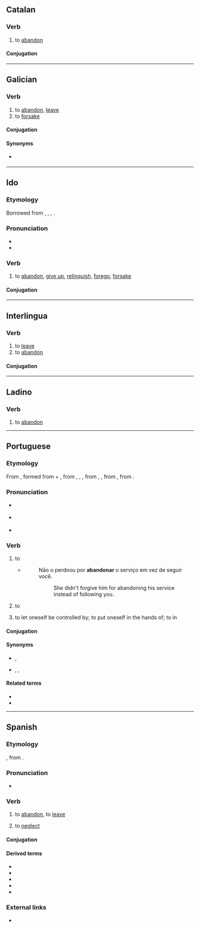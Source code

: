 ==Catalan==

===Verb===
{{ca-verb}}

# to [[abandon]]

====Conjugation====
{{ca-conj-ar|abandon}}

----

==Galician==

===Verb===
{{gl-verb|abandon|ar}}

# to [[abandon]], [[leave]]
# to [[forsake]]

====Conjugation====
{{gl-conj-ar|abandon}}

====Synonyms====
* {{sense|to leave}} {{l|gl|deixar}}

----

==Ido==

===Etymology===
Borrowed from {{bor|io|en|abandon|notext=1}}, {{bor|io|fr|abandonner|notext=1}}, {{bor|io|it|abbandonare|notext=1}}, {{bor|io|es|abandonar|notext=1}}.

===Pronunciation===
* {{IPA|/abandoˈnar/|lang=io}}
* {{hyphenation|a|ban|do|nar|lang=io}}

===Verb===
{{io-verb|abandon}}

# {{lb|io|transitive}} to [[abandon]], {{gloss|wholly}} [[give up]], {{gloss|totally}} [[relinquish]], [[forego]], [[forsake]]
#: {{ux|io|Ne '''abandonez''' tua frato!|Don't '''abandon''' your brother!|inline=yes}}

====Conjugation====
{{io-conj}}

----

==Interlingua==

===Verb===
{{ia-verb|ar}}

# to [[leave]] {{gloss|depart from}}
# to [[abandon]]

====Conjugation====
{{ia-conj|abandon|ar}}

----

==Ladino==

===Verb===
{{lad-verb|l}}

# to [[abandon]]

----

==Portuguese==

===Etymology===
{{PIE root|pt|bʰeh₂|id=speak}}
From {{etyl|fro|pt}} {{m|fro|abandoner}}, formed from {{m|fro|à|a|at, to}} + {{m|fro|bandon||jurisdiction, control}}, from {{etyl|LL.|pt}} {{m|la|bannum||proclamation}}, {{m|la|bannus}}, {{m|la|bandum}}, from {{etyl|frk|pt}} {{m|frk|*ban}}, {{m|frk|*bann}}, from {{etyl|gem-pro|pt}} {{m|gem-pro|*bannaną||to proclaim, command}}, from {{etyl|ine-pro|pt}} {{m|ine-pro|*bʰeh₂-||to speak}}.

===Pronunciation===
* {{a|Portugal}} {{IPA|/ɐ.ˌbɐ̃.du.ˈnaɾ/|[ɐ.ˌβɐ̃.du.ˈnaɾ]|lang=pt}}
* {{a|Brazil}} {{IPA|/a.ˌbɐ̃.do.ˈna(ʁ)/|lang=pt}}
* {{hyphenation|a|ban|do|nar|lang=pt}}

===Verb===
{{pt-verb|abandon|ar}}

# {{lb|pt|transitive}} to {{l|en|abandon}} {{gloss|to leave behind, especially something one was responsible for or associated with}}
#* {{RQ:Harry Potter|5|pt-BR|page=75}}
#*: Não o perdoou por '''abandonar''' o serviço em vez de seguir você.
#*:: She didn't forgive him for abandoning his service instead of following you.
#: {{ux|pt|O exército teve que '''abandonar''' o forte.|The army had to '''abandon''' the fort.}}
#: {{ux|pt|A mulher '''abandonou''' seu bebé.|The woman '''abandoned''' her baby.}}
# {{lb|pt|transitive}} to {{l|en|give up}} {{gloss|to quit an activity or attempt}}
#: {{ux|pt|'''Abandone''' a aviação, você nunca vai ser piloto.|'''Give up''' aviation, you will never be a pilot.}}
# {{indtr|pt|em|.pronominal}} to let oneself be controlled by; to put oneself in the hands of; to {{l|en|indulge}} in
#: {{ux|pt|Nós nos '''abandonamos''' na tristeza.|We '''let ourselves be seized''' by sadness.}}
#: {{ux|pt|O réu se '''abandonou''' nas mãos do advogado.|The accused '''put''' himself in his lawyer’s hands.}}

====Conjugation====
{{pt-conj|abandon|ar}}

====Synonyms====
* {{sense|to abandon}} {{l|pt|deixar}}, {{l|pt|largar}}
* {{sense|to give up}} {{l|pt|desistir}}, {{l|pt|largar}}, {{l|pt|[[largar mão]] [[de]]}}

====Related terms====
* {{l|pt|abandono}}
* {{l|pt|abandonado}}

----

==Spanish==

===Etymology===
{{etyl|fr|es}} {{m|fr|abandonner}}, from {{etyl|gem-pro|es}} {{m|gem-pro|*bannaną}}.

===Pronunciation===
* {{es-IPA}}

===Verb===
{{es-verb|abandon|ar}}

# to [[abandon]], to [[leave]]
#: {{ux|es|La '''abandonó''' por otra mujer.|He abandoned her for another woman.}}
# to [[neglect]]

====Conjugation====
{{es-conj-ar|abandon|combined=1}}

====Derived terms====
* {{l|es|abandonado}}
* {{l|es|abandonamiento}}
* {{l|es|abandonismo}}
* {{l|es|abandonista}}
* {{l|es|abandono}}

===External links===
* {{R:DRAE 2001}}